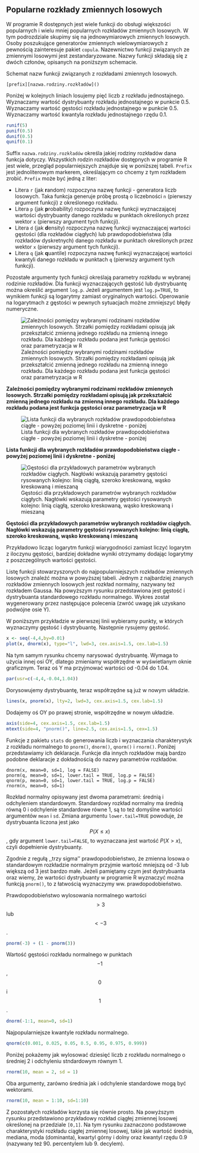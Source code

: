 ## Popularne rozkłady zmiennych losowych

W programie R dostępnych jest wiele funkcji do obsługi większości popularnych i wielu mniej popularnych rozkładów zmiennych losowych. W tym podrozdziale skupimy się na jednowymiarowych zmiennych losowych. Osoby poszukujące generatorów zmiennych wielowymiarowych z pewnością zainteresuje pakiet `copula`.
Nazewnictwo funkcji związanych ze zmiennymi losowymi jest zestandaryzowane. Nazwy funkcji składają się z dwóch członów, opisanych na poniższym schemacie.

Schemat nazw funkcji związanych z rozkładami zmiennych losowych.

```
[prefix][nazwa.rodziny.rozkładów]()
```

Poniżej w kolejnych liniach losujemy pięć liczb z rozkładu jednostajnego. Wyznaczamy wartość dystrybuanty rozkładu jednostajnego w punkcie 0.5. Wyznaczamy wartość gęstości rozkładu jednostajnego w punkcie 0.5. Wyznaczamy wartość kwantyla rozkładu jednostajnego rzędu 0.1.

```r
runif(5)        
punif(0.5)        
dunif(0.5)         
qunif(0.1)
```

Suffix `nazwa.rodziny.rozkładów` określa jakiej rodziny rozkładów dana funkcja dotyczy. Wszystkich rodzin rozkładów dostępnych w programie R jest wiele, przegląd popularniejszych znajduje się w poniższej tabeli. `Prefix` jest jednoliterowym markerem, określającym co chcemy z tym rozkładem zrobić. `Prefix` może być jedną z liter:

* Litera `r` (jak **r**andom) rozpoczyna nazwę funkcji - generatora liczb losowych. Taka funkcja generuje próbę prostą o liczebności `n` (pierwszy argument funkcji) z określonego rozkładu. 
* Litera `p` (jak **p**robability) rozpoczyna nazwę funkcji wyznaczającej wartości dystrybuanty danego rozkładu w punktach określonych przez wektor `x` (pierwszy argument tych funkcji).
* Litera `d` (jak **d**ensity) rozpoczyna nazwę funkcji wyznaczającej wartości gęstości (dla rozkładów ciągłych) lub prawdopodobieństwa (dla rozkładów dyskretnych) danego rozkładu w punktach określonych przez wektor `x` (pierwszy argument tych funkcji).
* Litera `q` (jak **q**uantile) rozpoczyna nazwę funkcji wyznaczającej wartości kwantyli danego rozkładu w punktach `q` (pierwszy argument tych funkcji). 


Pozostałe argumenty tych funkcji określają parametry rozkładu w wybranej rodzinie rozkładów. Dla funkcji wyznaczających gęstość lub dystrybuantę można określić argument  `log.p`. Jeżeli argumentem jest `log.p=TRUE`, to wynikiem funkcji są logarytmy zamiast oryginalnych wartości. Operowanie na logarytmach z gęstości w pewnych sytuacjach możne zmniejszyć błędy numeryczne. 


![Zależności pomiędzy wybranymi rodzinami rozkładów zmiennych losowych. Strzałki pomiędzy rozkładami opisują jak przekształcić zmienną jednego rozkładu na zmienną innego rozkładu. Dla każdego rozkładu podana jest funkcja gęstości oraz parametryzacja w R](rysunki/generatory1.png)

**Zależności pomiędzy wybranymi rodzinami rozkładów zmiennych losowych. Strzałki pomiędzy rozkładami opisują jak przekształcić zmienną jednego rozkładu na zmienną innego rozkładu. Dla każdego rozkładu podana jest funkcja gęstości oraz parametryzacja w R**

![Lista funkcji dla wybranych rozkładów prawdopodobieństwa ciągłe - powyżej poziomej linii i dyskretne - poniżej](rysunki/generatory2.png)

**Lista funkcji dla wybranych rozkładów prawdopodobieństwa ciągłe - powyżej poziomej linii i dyskretne - poniżej**

![Gęstości dla przykładowych parametrów wybranych rozkładów ciągłych. Nagłówki wskazują parametry gęstości rysowanych kolejno: linią ciągłą, szeroko kreskowaną, wąsko kreskowaną i mieszaną](rysunki/generatory3.png)

**Gęstości dla przykładowych parametrów wybranych rozkładów ciągłych. Nagłówki wskazują parametry gęstości rysowanych kolejno: linią ciągłą, szeroko kreskowaną, wąsko kreskowaną i mieszaną**


Przykładowo licząc logarytm funkcji wiarygodności zamiast liczyć logarytm z iloczynu gęstości, bardziej dokładne wyniki otrzymamy dodając logarytmy z poszczególnych wartości gęstości. 

Listę funkcji stowarzyszonych do najpopularniejszych rozkładów zmiennych losowych znaleźć można w powyższej tabeli.
Jednym z najbardziej znanych rozkładów zmiennych losowych jest rozkład normalny, nazywany też rozkładem Gaussa. Na powyższym rysunku  przedstawiona jest gęstość i dystrybuanta standardowego rozkładu normalnego. Wykres został wygenerowany przez następujące polecenia (zwróć uwagę jak uzyskano podwójne osie Y).

W poniższym przykładzie w pierwszej linii wybieramy punkty, w których wyznaczymy gęstość i dystrybuantę. Następnie rysujemy gęstość. 

```r
x <- seq(-4,4,by=0.01)
plot(x, dnorm(x), type="l", lwd=3, cex.axis=1.5, cex.lab=1.5) 
```

Na tym samym rysunku chcemy narysować dystrybuantę. Wymaga to użycia innej osi OY, dlatego zmieniamy współrzędne w wyświetlanym oknie graficznym. Teraz oś Y ma przyjmować wartości od -0.04 do 1.04. 

```r
par(usr=c(-4,4,-0.04,1.04))
```

Dorysowujemy dystrybuantę, teraz współrzędne są już w nowym układzie. 

```r
lines(x, pnorm(x), lty=2, lwd=3, cex.axis=1.5, cex.lab=1.5)   
```

Dodajemy oś OY po prawej stronie, współrzędne w nowym układzie.

```r
axis(side=4, cex.axis=1.5, cex.lab=1.5)                    
mtext(side=4, "pnorm()", line=2.5, cex.axis=1.5, cex=1.5)
```


Funkcje z pakietu `stats` do generowania liczb i wyznaczania charakterystyk z rozkładu normalnego to `pnorm()`, `dnorm()`, `qnorm()` i `rnorm()`. Poniżej przedstawiamy ich deklaracje. Funkcje dla innych rozkładów mają bardzo podobne deklaracje z dokładnością do nazwy parametrów rozkładów.

```
dnorm(x, mean=0, sd=1, log = FALSE)
pnorm(q, mean=0, sd=1, lower.tail = TRUE, log.p = FALSE)
qnorm(p, mean=0, sd=1, lower.tail = TRUE, log.p = FALSE)
rnorm(n, mean=0, sd=1)
```


Rozkład normalny opisywany jest dwoma parametrami: średnią i odchyleniem standardowym. Standardowy rozkład normalny ma średnią równą 0 i odchylenie standardowe równe 1, są to też domyślne wartości argumentów `mean` i `sd`. Zmiana argumentu `lower.tail=TRUE` powoduje, że dystrybuanta liczona jest jako $$P(X \leq x)$$, gdy argument `lower.tail=FALSE`, to wyznaczana jest wartość $P(X > x)$, czyli dopełnienie dystrybuanty. 

Zgodnie z regułą ,,trzy sigma'' prawdopodobieństwo, że zmienna losowa o standardowym rozkładzie normalnym przyjmie wartość mniejszą od -3 lub większą od 3 jest bardzo małe. Jeżeli pamiętamy czym jest dystrybuanta oraz wiemy, że wartości dystrybuanty w programie R wyznaczyć można funkcją `pnorm()`, to z łatwością wyznaczymy ww. prawdopodobieństwo.

Prawdopodobieństwo wylosowania normalnego wartości $$> 3$$ lub $$< -3$$.

```r
pnorm(-3) + (1 - pnorm(3))  
```

Wartość gęstości rozkładu normalnego w punktach $$-1$$, $$0$$ i $$1$$.

```r
dnorm(-1:1, mean=0, sd=1)
```


Najpopularniejsze kwantyle rozkładu normalnego.

```r
qnorm(c(0.001, 0.025, 0.05, 0.5, 0.95, 0.975, 0.999))
```

Poniżej pokażemy jak wylosować dziesięć liczb z rozkładu normalnego o średniej 2 i odchyleniu stndardowym równym 1.

```r
rnorm(10, mean = 2, sd = 1)
```

Oba argumenty, zarówno średnia jak i odchylenie standardowe mogą być wektorami.

```r
rnorm(10, mean = 1:10, sd=1:10)
```

Z pozostałych rozkładów korzysta się równie prosto.
Na powyższym rysunku przedstawiono przykładowy rozkład ciągłej zmiennej losowej określonej na przedziale `[0,1]`. Na tym rysunku zaznaczono podstawowe charakterystyki rozkładu ciągłej zmiennej losowej, takie jak wartość średnia, mediana, moda (dominanta), kwartyl górny i dolny oraz kwantyl rzędu 0.9 (nazywany też 90. percentylem lub 9. decylem).


